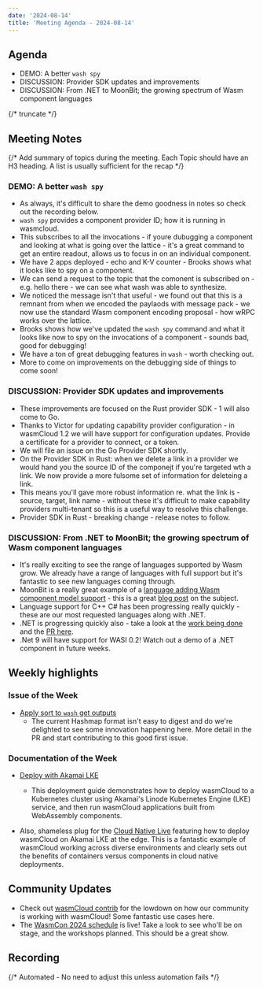 ```yaml
---
date: '2024-08-14'
title: 'Meeting Agenda - 2024-08-14'
---
```


## Agenda

- DEMO: A better `wash spy`
- DISCUSSION: Provider SDK updates and improvements
- DISCUSSION: From .NET to MoonBit; the growing spectrum of Wasm component languages

{/* truncate */}

## Meeting Notes

{/* Add summary of topics during the meeting. Each Topic should have an H3 heading. A list is usually sufficient for the recap */}

### DEMO: A better `wash spy`

- As always, it's difficult to share the demo goodness in notes so check out the recording below.
- `wash spy` provides a component provider ID; how it is running in wasmcloud.
- This subscribes to all the invocations - if youre dubugging a component and looking at what is going over the lattice - it's a great command to get an entire readout, allows us to focus in on an individual component.
- We have 2 apps deployed - echo and K-V counter - Brooks shows what it looks like to spy on a component.
- We can send a request to the topic that the comonent is subscribed on - e.g. hello there - we can see what wash was able to synthesize.
- We noticed the message isn't that useful - we found out that this is a remnant from when we encoded the paylaods with message pack - we now use the standard Wasm component encoding proposal - how wRPC works over the lattice.
- Brooks shows how we've updated the `wash spy` command and what it looks like now to spy on the invocations of a component - sounds bad, good for debugging!
- We have a ton of great debugging features in `wash` - worth checking out.
- More to come on improvements on the debugging side of things to come soon!

### DISCUSSION: Provider SDK updates and improvements

- These improvements are focused on the Rust provider SDK - 1 will also come to Go.
- Thanks to Victor for updating capability provider configuration - in wasmCloud 1.2 we will have support for configuration updates. Provide a certificate for a provider to connect, or a token.
- We will file an issue on the Go Provider SDK shortly.
- On the Provider SDK in Rust: when we delete a link in a provider we would hand you the source ID of the componejt if you're targeted wth a link. We now provide a more fulsome set of information for deleteing a link. 
- This means you'll gave more robust information re. what the link is - source, target, link name - without these it's difficult to make capability providers multi-tenant so this is a useful way to resolve this challenge.
- Provider SDK in Rust - breaking change - release notes to follow. 

### DISCUSSION: From .NET to MoonBit; the growing spectrum of Wasm component languages

- It's really exciting to see the range of languages supported by Wasm grow. We already have a range of languages with full support but it's fantastic to see new languages coming through.
- MoonBit is a really great example of a [language adding Wasm component model support](https://gist.github.com/mizchi/47ba840722f593a32a0587df334ee2f2) - this is a great [blog post](https://www.moonbitlang.com/blog/component-model) on the subject.
- Language support for C++ C# has been progressing really quickly - these are our most requested languages along with .NET.
- .NET is progressing quickly also - take a look at the [work being done](https://github.com/bytecodealliance/componentize-dotnet) and the [PR here]( https://github.com/bytecodealliance/componentize-dotnet/pull/32).
- .Net 9 will have support for WASI 0.2! Watch out a demo of a .NET component in future weeks.

## Weekly highlights

### Issue of the Week

- [Apply sort to `wash` get outputs](https://github.com/wasmCloud/wasmCloud/issues/2772)
  - The current Hashmap format isn't easy to digest and do we're delighted to see some innovation happening here. More detail in the PR and start contributing to this good first issue.

### Documentation of the Week

- [Deploy with Akamai LKE](https://wasmcloud.com/docs/deployment/k8s/akamai)
  - This deployment guide demonstrates how to deploy wasmCloud to a Kubernetes cluster using Akamai's Linode Kubernetes Engine (LKE) service, and then run wasmCloud applications built from WebAssembly components.

- Also, shameless plug for the [Cloud Native Live](https://www.youtube.com/watch?v=B1Q_Xx5i6Ek) featuring how to deploy wasmCloud on Akamai LKE at the edge. This is a fantastic example of wasmCloud working across diverse environments and clearly sets out the benefits of containers versus components in cloud native deployments.

## Community Updates

- Check out [wasmCloud contrib](https://github.com/wasmCloud/contrib) for the lowdown on how our community is working with wasmCloud! Some fantastic use cases here.
- The [WasmCon 2024 schedule](https://events.linuxfoundation.org/wasmcon/program/schedule/) is live! Take a look to see who'll be on stage, and the workshops planned. This should be a great show.

## Recording

{/* Automated - No need to adjust this unless automation fails */}

<YouTube url="https://www.youtube.com/watch?v=MJyX3-QzRg0" />

